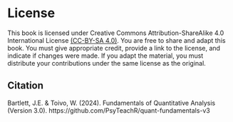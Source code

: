# License {-}

This book is licensed under Creative Commons Attribution-ShareAlike 4.0 International License [(CC-BY-SA 4.0)](https://creativecommons.org/licenses/by-sa/4.0/){target="_blank"}. You are free to share and adapt this book. You must give appropriate credit, provide a link to the license, and indicate if changes were made. If you adapt the material, you must distribute your contributions under the same license as the original. 

## Citation

Bartlett, J.E. & Toivo, W. (2024). Fundamentals of Quantitative Analysis (Version 3.0). https://github.com/PsyTeachR/quant-fundamentals-v3
